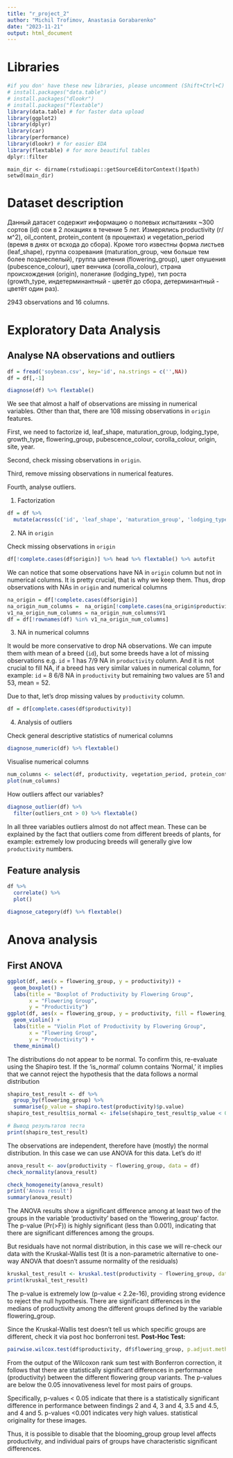 ---
title: "r_project_2"
author: "Michil Trofimov, Anastasia Gorabarenko"
date: "2023-11-21"
output: html_document
---

# Libraries

```{r library, message=FALSE}
#if you don' have these new libraries, please uncomment (Shift+Ctrl+C) next 3 strings:
# install.packages("data.table")
# install.packages("dlookr")
# install.packages("flextable")
library(data.table) # for faster data upload
library(ggplot2)
library(dplyr)
library(car)
library(performance)
library(dlookr) # for easier EDA
library(flextable) # for more beautiful tables
dplyr::filter
```

```{min r, include=FALSE}
main_dir <- dirname(rstudioapi::getSourceEditorContext()$path) 
setwd(main_dir)
```


# Dataset description

Данный датасет содержит информацию о полевых испытаниях ~300 сортов (id) сои в 2 локациях в течение 5 лет. Измерялись productivity (г/м^2), oil_content, protein_content (в процентах) и vegetation_period (время в днях от всхода до сбора). Кроме того известны форма листьев (leaf_shape), группа созревания (maturation_group, чем больше тем более позднеспелый), группа цветения (flowering_group), цвет опушения (pubescence_colour), цвет венчика (corolla_colour), страна происхождения (origin), полегание (lodging_type), тип роста (growth_type, индетерминантный - цветёт до сбора, детерминантный - цветёт один раз). 

2943 observations and 16 columns.

# Exploratory Data Analysis

## Analyse NA observations and outliers

```{r upload data, include=FALSE}
df = fread('soybean.csv', key='id', na.strings = c('',NA))
df = df[,-1]
```

```{r, echo=FALSE}
diagnose(df) %>% flextable()
```

We see that almost a half of observations are missing in numerical variables. Other than that, there are 108 missing observations in `origin` features.

First, we need to factorize id, leaf_shape, maturation_group, lodging_type, growth_type, flowering_group, pubescence_colour, corolla_colour, origin, site, year. 

Second, check missing observations in `origin`.

Third, remove missing observations in numerical features.

Fourth, analyse outliers.

1. Factorization 

```{r}
df = df %>%
  mutate(across(c('id', 'leaf_shape', 'maturation_group', 'lodging_type', 'growth_type', 'flowering_group', 'pubescence_colour', 'corolla_colour', 'origin', 'site', 'year'), as.factor))
```

2. NA in `origin`

Check missing observations in `origin`

```{r, echo=FALSE}
df[!complete.cases(df$origin)] %>% head %>% flextable() %>% autofit
```

We can notice that some observations have NA in `origin` column but not in numerical columns. It is pretty crucial, that is why we keep them. Thus, drop observations with NAs in `origin` and numerical columns

```{r, include=FALSE}
na_origin = df[!complete.cases(df$origin)]
na_origin_num_columns =  na_origin[!complete.cases(na_origin$productivity)]
v1_na_origin_num_columns = na_origin_num_columns$V1
df = df[!rownames(df) %in% v1_na_origin_num_columns]
```

3. NA in numerical columns

It would be more conservative to drop NA observations. We can impute them with mean of a breed (`id`), but some breeds have a lot of missing observations e.g. `id` = 1 has 7/9 NA in `productivity` column. And it is not crucial to fill NA, if a breed has very similar values in numerical column, for example: `id` = 8 6/8 NA in `productivity` but remaining two values are 51 and 53, mean = 52.

Due to that, let's drop missing values by `productivity` column.

```{r, include=FALSE}
df = df[complete.cases(df$productivity)]
```


4. Analysis of outliers

Check general descriptive statistics of numerical columns

```{r, echo=FALSE}
diagnose_numeric(df) %>% flextable()
```

Visualise numerical columns

```{r, echo=FALSE}
num_columns <- select(df, productivity, vegetation_period, protein_content, oil_content)
plot(num_columns)
```

How outliers affect our variables? 

```{r, echo=FALSE}
diagnose_outlier(df) %>%
  filter(outliers_cnt > 0) %>% flextable()
```

In all three variables outliers almost do not affect mean. These can be explained by the fact that outliers come from different breeds of plants, for example: extremely low producing breeds will generally give low `productivity` numbers.

## Feature analysis

```{r,echo=FALSE}
df %>% 
  correlate() %>% 
  plot()
```



```{r}
diagnose_category(df) %>% flextable()
```

# Anova analysis
## First ANOVA
```{r Anova1_plot, plotfig.align="center", fig.height=5, fig.width=7, echo=FALSE}
ggplot(df, aes(x = flowering_group, y = productivity)) +
  geom_boxplot() +
  labs(title = "Boxplot of Productivity by Flowering Group",
       x = "Flowering Group",
       y = "Productivity")
ggplot(df, aes(x = flowering_group, y = productivity, fill = flowering_group)) +
  geom_violin() +
  labs(title = "Violin Plot of Productivity by Flowering Group",
       x = "Flowering Group",
       y = "Productivity") +
  theme_minimal()
```

The distributions do not appear to be normal. To confirm this, re-evaluate using the Shapiro test. If the 'is_normal' column contains 'Normal,' it implies that we cannot reject the hypothesis that the data follows a normal distribution
```{r shapiro }
shapiro_test_result <- df %>%
  group_by(flowering_group) %>%
  summarise(p_value = shapiro.test(productivity)$p.value)
shapiro_test_result$is_normal <- ifelse(shapiro_test_result$p_value < 0.05, "Not Normal", "Normal")

# Вывод результатов теста
print(shapiro_test_result)

```
The observations are independent, therefore have (mostly) the normal distribution. In this case we can use ANOVA for this data. Let's do it!
```{r Anova }
anova_result <- aov(productivity ~ flowering_group, data = df)
check_normality(anova_result)

check_homogeneity(anova_result)
print('Anova result')
summary(anova_result)
```
The ANOVA results show a significant difference among at least two of the groups in the variable 'productivity' based on the 'flowering_group' factor.
The p-value (Pr(>F)) is highly significant (less than 0.001), indicating that there are significant differences among the groups.

But residuals have not  normal distribution, in this case we will re-check our data with the Kruskal-Wallis test (It is a non-parametric alternative to one-way ANOVA that doesn't assume normality of the residuals)
```{r tukey }
kruskal_test_result <- kruskal.test(productivity ~ flowering_group, data = df)
print(kruskal_test_result)
```
The p-value is extremely low (p-value < 2.2e-16), providing strong evidence to reject the null hypothesis. There are significant differences in the medians of productivity among the different groups defined by the variable flowering_group.

 Since the Kruskal-Wallis test doesn't tell us which specific groups are different, check it via post hoc bonferroni test.
**Post-Hoc Test:**
```{r tukey , warning=FALSE}
pairwise.wilcox.test(df$productivity, df$flowering_group, p.adjust.method = "bonferroni")

```
From the output of the Wilcoxon rank sum test with Bonferron correction, it follows that there are statistically significant differences in performance (productivity) between the different flowering group variants. The p-values are below the 0.05 innovativeness level for most pairs of groups.

Specifically, p-values < 0.05 indicate that there is a statistically significant difference in performance between findings 2 and 4, 3 and 4, 3.5 and 4.5, and 4 and 5. p-values <0.001 indicates very high values. statistical originality for these images.

Thus, it is possible to disable that the blooming_group group level affects productivity, and individual pairs of groups have characteristic significant differences.